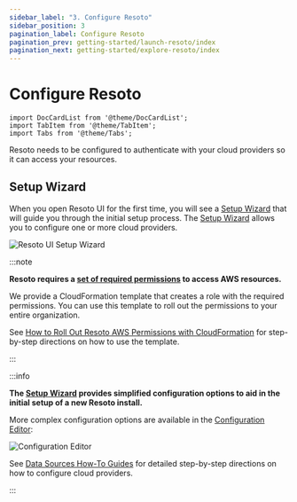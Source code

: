 ```yaml
---
sidebar_label: "3. Configure Resoto"
sidebar_position: 3
pagination_label: Configure Resoto
pagination_prev: getting-started/launch-resoto/index
pagination_next: getting-started/explore-resoto/index
---
```


# Configure Resoto

```mdx-code-block
import DocCardList from '@theme/DocCardList';
import TabItem from '@theme/TabItem';
import Tabs from '@theme/Tabs';
```

Resoto needs to be configured to authenticate with your cloud providers so it can access your resources.

## Setup Wizard

When you open Resoto UI for the first time, you will see a [Setup Wizard](../../reference/user-interface/setup-wizard.mdx) that will guide you through the initial setup process. The [Setup Wizard](../../reference/user-interface/setup-wizard.mdx) allows you to configure one or more cloud providers.

![Resoto UI Setup Wizard](../explore-resoto/ui/img/setup-wizard.png)

:::note

**Resoto requires a [set of required permissions](../../reference/permissions/aws.mdx) to access AWS resources.**

We provide a CloudFormation template that creates a role with the required permissions. You can use this template to roll out the permissions to your entire organization.

See [How to Roll Out Resoto AWS Permissions with CloudFormation](../../how-to-guides/configuration/roll-out-resoto-aws-permissions-with-cloudformation/index.mdx) for step-by-step directions on how to use the template.

:::

:::info

**The [Setup Wizard](../../reference/user-interface/setup-wizard.mdx) provides simplified configuration options to aid in the initial setup of a new Resoto install.**

More complex configuration options are available in the [Configuration Editor](../../reference/user-interface/configuration-editor.mdx):

![Configuration Editor](./img/configuration-editor.png)

See [Data Sources How-To Guides](../../how-to-guides/data-sources/index.mdx) for detailed step-by-step directions on how to configure cloud providers.

:::
